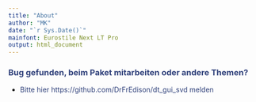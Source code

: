 ```yaml
---
title: "About"
author: "MK"
date: "`r Sys.Date()`"
mainfont: Eurostile Next LT Pro
output: html_document
---
```


### <span style="color:#2f407a"> Bug gefunden, beim Paket mitarbeiten oder andere Themen? </span>

* <span style="color:#2f407a"> Bitte hier https://github.com/DrFrEdison/dt_gui_svd melden </span>